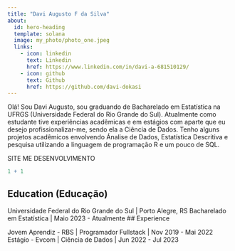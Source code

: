 ```yaml
---
title: "Davi Augusto F da Silva"
about:
  id: hero-heading
  template: solana
  image: my_photo/photo_one.jpeg
  links:
    - icon: linkedin
      text: Linkedin
      href: https://www.linkedin.com/in/davi-a-681510129/
    - icon: github
      text: Github
      href: https://github.com/davi-dokasi
---
```


:::{#hero-heading}

Olá! Sou Davi Augusto, sou graduando de Bacharelado em Estatística na UFRGS (Universidade Federal do Rio Grande do Sul). Atualmente como estudante tive experiências acadêmicas e em estágios com aparte que eu desejo profissionalizar-me, sendo ela a Ciência de Dados.
Tenho alguns projetos acadêmicos envolvendo Ánalise de Dados, Estatística Descritiva e pesquisa utilizando a linguagem de programação R e um pouco de SQL.


SITE ME DESENVOLVIMENTO

```r
1 + 1
```


## Education (Educação)

Universidade Federal do Rio Grande do Sul | Porto Alegre, RS
Bacharelado em Estatística | Maio 2023 - Atualmente
## Experience

Jovem Aprendiz - RBS | Programador Fullstack | Nov 2019 - Mai 2022
Estágio - Evcom | Ciência de Dados | Jun 2022 - Jul 2023

:::
